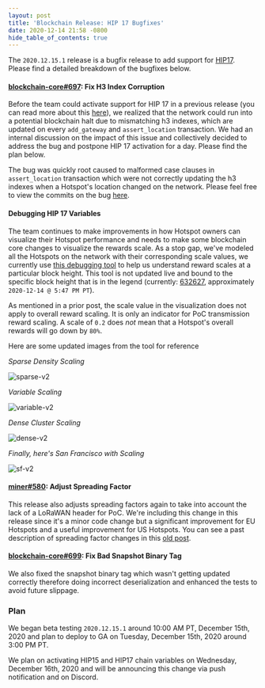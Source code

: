 ```yaml
---
layout: post
title: 'Blockchain Release: HIP 17 Bugfixes'
date: 2020-12-14 21:58 -0800
hide_table_of_contents: true
---
```


The `2020.12.15.1` release is a bugfix release to add support for
[HIP17](https://github.com/helium/HIP/blob/master/0017-hex-density-based-transmit-reward-scaling.md).
Please find a detailed breakdown of the bugfixes below.

<!--truncate-->

#### [blockchain-core#697](https://github.com/helium/blockchain-core/pull/697): Fix H3 Index Corruption

Before the team could activate support for HIP 17 in a previous release (you can read more about
this
[here](https://engineering.helium.comhttps://docs.helium.com/blog/2020/12/09/blockchain-release-hip-17.html)),
we realized that the network could run into a potential blockchain halt due to mismatching h3
indexes, which are updated on every `add_gateway` and `assert_location` transaction. We had an
internal discussion on the impact of this issue and collectively decided to address the bug and
postpone HIP 17 activation for a day. Please find the plan below.

The bug was quickly root caused to malformed case clauses in `assert_location` transaction which
were not correctly updating the h3 indexes when a Hotspot's location changed on the network. Please
feel free to view the commits on the bug
[here](https://github.com/helium/blockchain-core/pull/697/commits).

#### Debugging HIP 17 Variables

The team continues to make improvements in how Hotspot owners can visualize their Hotspot
performance and needs to make some blockchain core changes to visualize the rewards scale. As a stop
gap, we've modeled all the Hotspots on the network with their corresponding scale values, we
currently use [this debugging tool](https://hip17.helium.wtf/) to help us understand reward scales
at a particular block height. This tool is not updated live and bound to the specific block height
that is in the legend (currently: [632627](https://explorer.helium.com/blocks/632627), approximately
`2020-12-14 @ 5:47 PM PT`).

As mentioned in a prior post, the scale value in the visualization does not apply to overall reward
scaling. It is only an indicator for PoC transmission reward scaling. A scale of `0.2` does _not_
mean that a Hotspot's overall rewards will go down by `80%`.

Here are some updated images from the tool for reference

_Sparse Density Scaling_

![sparse-v2](./sparse-v2.png)

_Variable Scaling_

![variable-v2](./variable-v2.png)

_Dense Cluster Scaling_

![dense-v2](./dense-v2.png)

_Finally, here's San Francisco with Scaling_

![sf-v2](./sf-v2.png)

#### [miner#580](https://github.com/helium/miner/pull/580): Adjust Spreading Factor

This release also adjusts spreading factors again to take into account the lack of a LoRaWAN header
for PoC. We're including this change in this release since it's a minor code change but a
significant improvement for EU Hotspots and a useful improvement for US Hotspots. You can see a past
description of spreading factor changes in this
[old post](https://engineering.helium.comhttps://docs.helium.com/blog/2020/10/02/spreading-factor-changes-poc.html).

#### [blockchain-core#699](https://github.com/helium/blockchain-core/pull/699): Fix Bad Snapshot Binary Tag

We also fixed the snapshot binary tag which wasn't getting updated correctly therefore doing
incorrect deserialization and enhanced the tests to avoid future slippage.

### Plan

We began beta testing `2020.12.15.1` around 10:00 AM PT, December 15th, 2020 and plan to deploy to
GA on Tuesday, December 15th, 2020 around 3:00 PM PT.

We plan on activating HIP15 and HIP17 chain variables on Wednesday, December 16th, 2020 and will be
announcing this change via push notification and on Discord.
